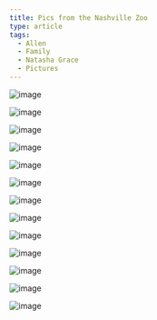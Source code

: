 ```yaml
---
title: Pics from the Nashville Zoo
type: article
tags:
  - Allen
  - Family
  - Natasha Grace
  - Pictures
---
```


![image](/images/uploads/IMG_0012.jpg)

![image](/images/uploads/DSC_2641.jpg)

![image](/images/uploads/DSC_2643.jpg)

![image](/images/uploads/IMG_0017.jpg)

![image](/images/uploads/DSC_2653.jpg)

![image](/images/uploads/DSC_2659.jpg)

![image](/images/uploads/DSC_2670.jpg)

![image](/images/uploads/IMG_0020.jpg)

![image](/images/uploads/DSC_2682.jpg)

![image](/images/uploads/DSC_2684.jpg)

![image](/images/uploads/DSC_2688.jpg)

![image](/images/uploads/DSC_2692.jpg)

![image](/images/uploads/DSC_2701.jpg)
